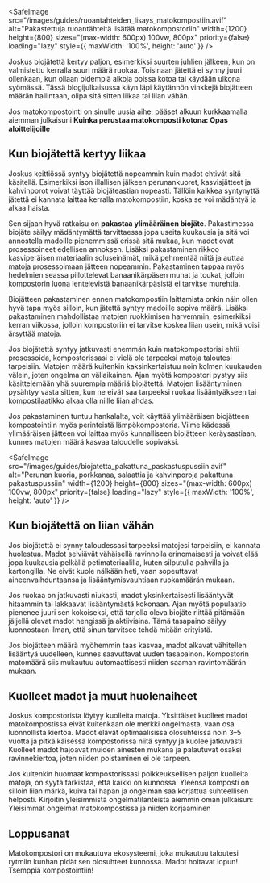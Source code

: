 <SafeImage
  src="/images/guides/ruoantahteiden_lisays_matokompostiin.avif"
  alt="Pakastettuja ruoantähteitä lisätää matokompostoriin"
  width={1200}
  height={800}
  sizes="(max-width: 600px) 100vw, 800px"
  priority={false}
  loading="lazy"
  style={{ maxWidth: '100%', height: 'auto' }}
/>

Joskus biojätettä kertyy paljon, esimerkiksi suurten juhlien jälkeen, kun on valmistettu kerralla suuri määrä ruokaa.
Toisinaan jätettä ei synny juuri ollenkaan, kun ollaan pidempiä aikoja poissa kotoa tai käydään ulkona syömässä. Tässä
blogijulkaisussa käyn läpi käytännön vinkkejä biojätteen määrän hallintaan, olipa sitä sitten liikaa tai liian vähän.

Jos matokompostointi on sinulle uusia aihe, pääset alkuun kurkkaamalla aiemman julkaisuni **<SafeLink href="/blogi/julkaisu/kuinka-perustaa-matokomposti-kotona-opas-aloittelijoille">Kuinka perustaa matokomposti
kotona: Opas aloittelijoille</SafeLink>**

## Kun biojätettä kertyy liikaa

Joskus keittiössä syntyy biojätettä nopeammin kuin madot ehtivät sitä käsitellä. Esimerkiksi ison illallisen jälkeen
perunankuoret, kasvisjätteet ja kahvinporot voivat täyttää biojäteastian nopeasti. Tällöin kaikkea syntynyttä jätettä ei
kannata laittaa kerralla matokompostiin, koska se voi mädäntyä ja alkaa haista.

Sen sijaan hyvä ratkaisu on **pakastaa ylimääräinen biojäte**. Pakastimessa biojäte säilyy mädäntymättä tarvittaessa
jopa useita kuukausia ja sitä voi annostella madoille pienemmissä erissä sitä mukaa, kun madot ovat prosessoineet
edellisen annoksen. Lisäksi pakastaminen rikkoo kasviperäisen materiaalin soluseinämät, mikä pehmentää niitä ja auttaa
matoja prosessoimaan jätteen nopeammin. Pakastaminen tappaa myös hedelmien seassa piilottelevat banaanikärpäsen munat ja
toukat, jolloin kompostorin luona lentelevistä banaanikärpäsistä ei tarvitse murehtia.

Biojätteen pakastaminen ennen matokompostiin laittamista onkin näin ollen hyvä tapa myös silloin, kun jätettä syntyy
madoille sopiva määrä. Lisäksi pakastaminen mahdollistaa matojen ruokkimisen harvemmin, esimerkiksi kerran viikossa,
jolloin kompostoriin ei tarvitse koskea liian usein, mikä voisi ärsyttää matoja.

Jos biojätettä syntyy jatkuvasti enemmän kuin matokompostorisi ehtii prosessoida, kompostorissasi ei vielä ole tarpeeksi
matoja taloutesi tarpeisiin. Matojen määrä kuitenkin kaksinkertaistuu noin kolmen kuukauden välein, joten ongelma on
väliaikainen. Ajan myötä kompostori pystyy siis käsittelemään yhä suurempia määriä biojätettä. Matojen lisääntyminen
pysähtyy vasta sitten, kun ne eivät saa tarpeeksi ruokaa lisääntyäkseen tai kompostilaatikko alkaa olla niille liian
ahdas.

Jos pakastaminen tuntuu hankalalta, voit käyttää ylimääräisen biojätteen kompostointiin myös perinteistä
lämpökompostoria. Viime kädessä ylimääräisen jätteen voi laittaa myös kunnalliseen biojätteen keräysastiaan, kunnes
matojen määrä kasvaa taloudelle sopivaksi.

<SafeImage
  src="/images/guides/biojatetta_pakattuna_paskastuspussiin.avif"
  alt="Perunan kuoria, porkkanaa, salaattia ja kahvinporoja pakattuna pakastuspussiin"
  width={1200}
  height={800}
  sizes="(max-width: 600px) 100vw, 800px"
  priority={false}
  loading="lazy"
  style={{ maxWidth: '100%', height: 'auto' }}
/>

## Kun biojätettä on liian vähän

Jos biojätettä ei synny taloudessasi tarpeeksi matojesi tarpeisiin, ei kannata huolestua. Madot selviävät vähäisellä
ravinnolla erinomaisesti ja voivat elää jopa kuukausia pelkällä petimateriaalilla, kuten silputulla pahvilla ja
kartongilla. Ne eivät kuole nälkään heti, vaan sopeuttavat aineenvaihduntaansa ja lisääntymisvauhtiaan ruokamäärän
mukaan.

Jos ruokaa on jatkuvasti niukasti, madot yksinkertaisesti lisääntyvät hitaammin tai lakkaavat lisääntymästä kokonaan.
Ajan myötä populaatio pienenee juuri sen kokoiseksi, että tarjolla oleva biojäte riittää pitämään jäljellä olevat madot
hengissä ja aktiivisina. Tämä tasapaino säilyy luonnostaan ilman, että sinun tarvitsee tehdä mitään erityistä.

Jos biojätteen määrä myöhemmin taas kasvaa, madot alkavat vähitellen lisääntyä uudelleen, kunnes saavuttavat uuden
tasapainon. Kompostorin matomäärä siis mukautuu automaattisesti niiden saaman ravintomäärän mukaan.

## Kuolleet madot ja muut huolenaiheet

Joskus kompostorista löytyy kuolleita matoja. Yksittäiset kuolleet madot matokompostissa eivät kuitenkaan ole merkki
ongelmasta, vaan osa luonnollista kiertoa. Madot elävät optimaalisissa olosuhteissa noin 3–5 vuotta ja pitkäikäisessä
kompostorissa niitä syntyy ja kuolee jatkuvasti. Kuolleet madot hajoavat muiden ainesten mukana ja palautuvat osaksi
ravinnekiertoa, joten niiden poistaminen ei ole tarpeen.

Jos kuitenkin huomaat kompostorissasi poikkeuksellisen paljon kuolleita matoja, on syytä tarkistaa, että kaikki on
kunnossa. Yleensä komposti on silloin liian märkä, kuiva tai hapan ja ongelman saa korjattua suhteellisen helposti.
Kirjoitin yleisimmistä ongelmatilanteista aiemmin oman julkaisun: <SafeLink href="/blogi/julkaisu/yleisimmat-ongelmat-matokompostissa-korjaaminen">Yleisimmät ongelmat matokompostissa ja niiden korjaaminen</SafeLink>

## Loppusanat

Matokompostori on mukautuva ekosysteemi, joka mukautuu taloutesi rytmiin kunhan pidät sen olosuhteet kunnossa. Madot
hoitavat lopun! Tsemppiä kompostointiin!
